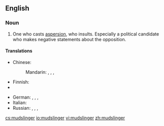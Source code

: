 ==English==

===Noun===
{{en-noun}}

#One who casts [[aspersion]], who insults.  Especially a political candidate who makes negative statements about the opposition.

====Translations====
{{trans-top|one who casts aspersion}}
* Chinese:
*: Mandarin: {{t|cmn|誣衊者|sc=Hani}}, {{t|cmn|诬蔑者|tr=wúmièzhě|sc=Hani}}, {{t|cmn|誹謗者|sc=Hani}}, {{t+|cmn|诽谤者|tr=fěibàngzhě|sc=Hani}}
* Finnish: {{t|fi|loanheittäjä}}
* {{trreq|fr}}
{{trans-mid}}
* German: {{t|de|Verleumder|m}}, {{t|de|Verleumderin|f}}, {{t|de|Dreckschleuder|m}}, {{t|de|Dreckschleuderin|f}}
* Italian: {{t|it|infangatore|m}}
* Russian: {{t+|ru|клеветник|m|tr=klevetník|sc=Cyrl}}, {{t+|ru|клеветница|f|tr=klevetníca|sc=Cyrl}}, {{t+|ru|злопыхатель|m|tr=zlopyxátelʹ|sc=Cyrl}}, {{t|ru|злопыхательница|f|tr=zlopyxátelʹnica|sc=Cyrl}}
{{trans-bottom}}

[[cs:mudslinger]]
[[io:mudslinger]]
[[vi:mudslinger]]
[[zh:mudslinger]]